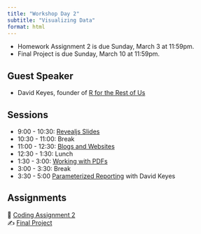 ```yaml
---
title: "Workshop Day 2"
subtitle: "Visualizing Data"
format: html
---
```


::: {.callout-important}
- Homework Assignment 2 is due Sunday, March 3 at 11:59pm.
- Final Project is due Sunday, March 10 at 11:59pm.
:::

## Guest Speaker

- David Keyes, founder of [R for the Rest of Us](https://rfortherestofus.com/)

## Sessions

- 9:00 - 10:30: [Revealjs Slides](/slides/session-2.1.qmd)
- 10:30 - 11:00: Break
- 11:00 - 12:30: [Blogs and Websites]()
- 12:30 - 1:30: Lunch
- 1:30 - 3:00: [Working with PDFs]()
- 3:00 - 3:30: Break
- 3:30 - 5:00 [Parameterized Reporting]() with David Keyes

## Assignments

| 🧮 [Coding Assignment 2]()
| ✍️ [Final Project]()